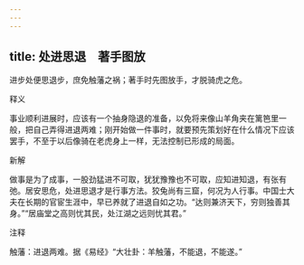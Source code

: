 ```yaml
---
---
---
```

title: 处进思退　著手图放
---



进步处便思退步，庶免触藩之祸；著手时先图放手，才脱骑虎之危。

释义

事业顺利进展时，应该有一个抽身隐退的准备，以免将来像山羊角夹在篱笆里一般，把自己弄得进退两难；刚开始做一件事时，就要预先策划好在什么情况下应该罢手，不至于以后像骑在老虎身上一样，无法控制已形成的局面。

新解

做事是为了成事，一股劲猛进不可取，犹犹豫豫也不可取，应知进知退，有张有弛。居安思危，处进思退才是行事方法。狡兔尚有三窟，何况为人行事。中国士大夫在长期的官宦生涯中，早已养就了进退自如之功。“达则兼济天下，穷则独善其身。”“居庙堂之高则忧其民，处江湖之远则忧其君。”

注释

触藩：进退两难。据《易经》“大壮卦：羊触藩，不能退，不能遂。”
